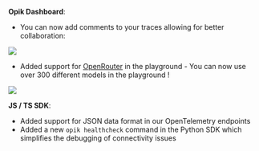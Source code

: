 **Opik Dashboard**:

- You can now add comments to your traces allowing for better collaboration:

<Frame>
  <img src="/img/changelog/2025-02-24/comments_sidebar.png" />
</Frame>

- Added support for [OpenRouter](https://openrouter.ai/) in the playground - You can now use over 300 different
  models in the playground !

<Frame>
  <img src="/img/changelog/2025-02-24/openrouter_playground.png" />
</Frame>

**JS / TS SDK**:

- Added support for JSON data format in our OpenTelemetry endpoints
- Added a new `opik healthcheck` command in the Python SDK which simplifies the debugging of connectivity issues
